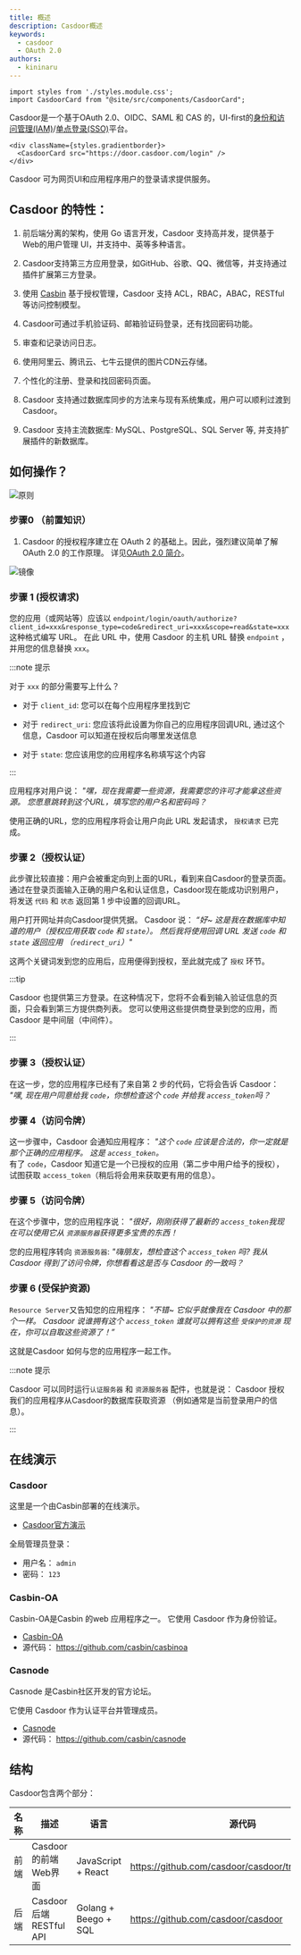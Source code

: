 ```yaml
---
title: 概述
description: Casdoor概述
keywords:
  - casdoor
  - OAuth 2.0
authors:
  - kininaru
---
```


```mdx-code-block
import styles from './styles.module.css';
import CasdoorCard from "@site/src/components/CasdoorCard";
```

Casdoor是一个基于OAuth 2.0、OIDC、SAML 和 CAS 的，UI-first的[身份和访问管理(IAM)](https://en.wikipedia.org/wiki/Identity_management)/[单点登录(SSO)](https://en.wikipedia.org/wiki/Single_sign-on)平台。

```mdx-code-block
<div className={styles.gradientborder}>
  <CasdoorCard src="https://door.casdoor.com/login" />
</div>
```

Casdoor 可为网页UI和应用程序用户的登录请求提供服务。

## Casdoor 的特性：

1. 前后端分离的架构，使用 Go 语言开发，Casdoor 支持高并发，提供基于Web的用户管理 UI，并支持中、英等多种语言。

2. Casdoor支持第三方应用登录，如GitHub、谷歌、QQ、微信等，并支持通过插件扩展第三方登录。

3. 使用 [Casbin](https://casbin.org/) 基于授权管理，Casdoor 支持 ACL，RBAC，ABAC，RESTful 等访问控制模型。

4. Casdoor可通过手机验证码、邮箱验证码登录，还有找回密码功能。

5. 审查和记录访问日志。

6. 使用阿里云、腾讯云、七牛云提供的图片CDN云存储。

7. 个性化的注册、登录和找回密码页面。

8. Casdoor 支持通过数据库同步的方法来与现有系统集成，用户可以顺利过渡到 Casdoor。

9. Casdoor 支持主流数据库: MySQL、PostgreSQL、SQL Server 等, 并支持扩展插件的新数据库。

## 如何操作？

![原则](/img/principles.gif)

### 步骤0 （前置知识）
1. Casdoor 的授权程序建立在 OAuth 2 的基础上。因此，强烈建议简单了解 OAuth 2.0 的工作原理。 详见[OAuth 2.0 简介](https://www.digitalocean.com/community/tutorials/an-introduction-to-oauth-2)。

![镜像](/img/oauth.png)

### 步骤 1 (授权请求)

您的应用（或网站等）应该以 `endpoint/login/oauth/authorize?client_id=xxx&response_type=code&redirect_uri=xxx&scope=read&state=xxx` 这种格式编写 URL。 在此 URL 中，使用 Casdoor 的主机 URL 替换 `endpoint` ，并用您的信息替换 `xxx`。

:::note 提示

对于 `xxx` 的部分需要写上什么？

+ 对于 `client_id`: 您可以在每个应用程序里找到它

+ 对于 `redirect_uri`: 您应该将此设置为你自己的应用程序回调URL, 通过这个信息，Casdoor 可以知道在授权后向哪里发送信息

+ 对于 `state`: 您应该用您的应用程序名称填写这个内容

:::

应用程序对用户说： *"嘿，现在我需要一些资源，我需要您的许可才能拿这些资源。 您愿意跳转到这个URL，填写您的用户名和密码吗？*

使用正确的URL，您的应用程序将会让用户向此 URL 发起请求， `授权请求` 已完成。

### 步骤 2（授权认证）

此步骤比较直接：用户会被重定向到上面的URL，看到来自Casdoor的登录页面。 通过在登录页面输入正确的用户名和认证信息，Casdoor现在能成功识别用户，将发送 `代码` 和 `状态` 返回第 1 步中设置的回调URL。

用户打开网址并向Casdoor提供凭据。 Casdoor 说： *“好~ 这是我在数据库中知道的用户（授权应用获取 `code` 和 `state`）。 然后我将使用回调 URL 发送 `code` 和 `state` 返回应用 （`redirect_uri`）"*

这两个关键词发到您的应用后，应用便得到授权，至此就完成了 `授权` 环节。

:::tip

Casdoor 也提供第三方登录。在这种情况下，您将不会看到输入验证信息的页面，只会看到第三方提供商列表。 您可以使用这些提供商登录到您的应用，而 Casdoor 是中间层（中间件）。

:::

### 步骤 3（授权认证）

在这一步，您的应用程序已经有了来自第 2 步的代码，它将会告诉 Casdoor： *"嘿, 现在用户同意给我 `code`，你想检查这个 `code` 并给我 `access_token`吗？*

### 步骤 4（访问令牌）

这一步骤中，Casdoor 会通知应用程序： *"这个 `code` 应该是合法的，你一定就是那个正确的应用程序。 这是 `access_token`。*  
有了 `code`，Casdoor 知道它是一个已授权的应用（第二步中用户给予的授权），试图获取 `access_token`（稍后将会用来获取更有用的信息）。

### 步骤 5（访问令牌）

在这个步骤中，您的应用程序说： *"很好，刚刚获得了最新的 `access_token`我现在可以使用它从 `资源服务器`获得更多宝贵的东西！*

您的应用程序转向 `资源服务器`: *"嗨朋友，想检查这个 `access_token` 吗? 我从 Casdoor 得到了访问令牌，你想看看这是否与 Casdoor 的一致吗？*

### 步骤 6 (受保护资源)

`Resource Server`又告知您的应用程序： *"不错~ 它似乎就像我在 Casdoor 中的那个一样。 Casdoor 说谁拥有这个 `access_token` 谁就可以拥有这些 `受保护的资源` 现在，你可以自取这些资源了！”*

这就是Casdoor 如何与您的应用程序一起工作。

:::note 提示

Casdoor 可以同时运行`认证服务器` 和 `资源服务器` 配件，也就是说： Casdoor 授权我们的应用程序从Casdoor的数据库获取资源 （例如通常是当前登录用户的信息）。

:::

## 在线演示

### Casdoor

这里是一个由Casbin部署的在线演示。

- [Casdoor官方演示](https://door.casdoor.com/)

全局管理员登录：

- 用户名： `admin`
- 密码： `123`

### Casbin-OA

Casbin-OA是Casbin 的web 应用程序之一。 它使用 Casdoor 作为身份验证。

- [Casbin-OA](https://oa.casbin.com)
- 源代码： https://github.com/casbin/casbinoa

### Casnode

Casnode 是Casbin社区开发的官方论坛。

它使用 Casdoor 作为认证平台并管理成员。

* [Casnode](https://casnode.org)
* 源代码： https://github.com/casbin/casnode

## 结构

Casdoor包含两个部分：

| 名称 | 描述                   | 语言                   | 源代码                                                |
| -- | -------------------- | -------------------- | -------------------------------------------------- |
| 前端 | Casdoor的前端Web界面      | JavaScript + React   | https://github.com/casdoor/casdoor/tree/master/web |
| 后端 | Casdoor后端RESTful API | Golang + Beego + SQL | https://github.com/casdoor/casdoor                 |
